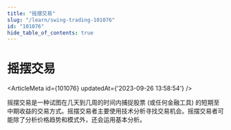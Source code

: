 ```yaml
---
title: "摇摆交易"
slug: "/learn/swing-trading-101076"
id: "101076"
hide_table_of_contents: true
---
```



# 摇摆交易

<ArticleMeta id={101076} updatedAt={'2023-09-26 13:58:54'} />
<div className='border-solid border-b border-t-0 my-4 border-[var(--ifm-color-gray-300)]' />

摇摆交易是一种试图在几天到几周的时间内捕捉股票 (或任何金融工具) 的短期至中期收益的交易方式。摇摆交易者主要使用技术分析寻找交易机会。摇摆交易者可能除了分析价格趋势和模式外，还会运用基本分析。
